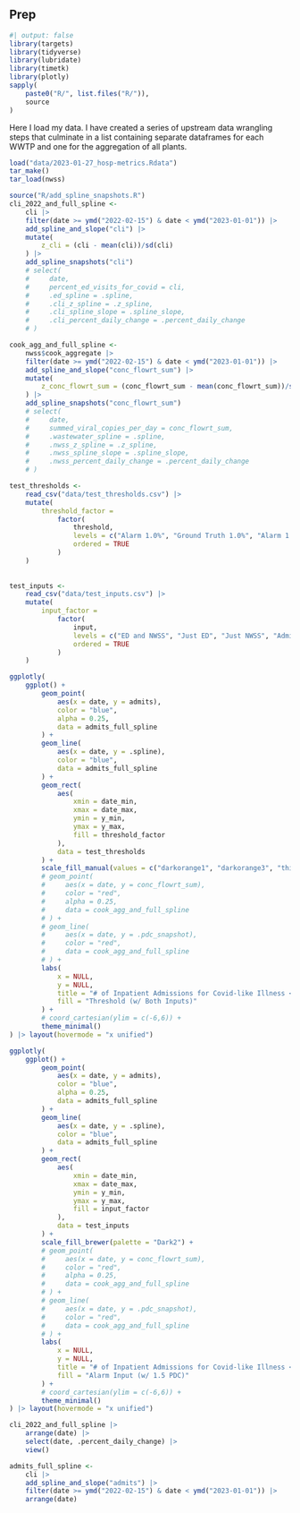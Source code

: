 ## Prep

```r
#| output: false
library(targets)
library(tidyverse)
library(lubridate)
library(timetk)
library(plotly)
sapply(
    paste0("R/", list.files("R/")),
    source
)
```

Here I load my data. I have created a series of upstream data wrangling steps that culminate in a list containing separate dataframes for each WWTP and one for the aggregation of all plants.

```r
load("data/2023-01-27_hosp-metrics.Rdata")
tar_make()
tar_load(nwss)
```

```r
source("R/add_spline_snapshots.R")
cli_2022_and_full_spline <- 
    cli |> 
    filter(date >= ymd("2022-02-15") & date < ymd("2023-01-01")) |> 
    add_spline_and_slope("cli") |>
    mutate(
        z_cli = (cli - mean(cli))/sd(cli)
    ) |> 
    add_spline_snapshots("cli")
    # select(
    #     date,
    #     percent_ed_visits_for_covid = cli,
    #     .ed_spline = .spline,
    #     .cli_z_spline = .z_spline,
    #     .cli_spline_slope = .spline_slope,
    #     .cli_percent_daily_change = .percent_daily_change 
    # )

cook_agg_and_full_spline <- 
    nwss$cook_aggregate |> 
    filter(date >= ymd("2022-02-15") & date < ymd("2023-01-01")) |> 
    add_spline_and_slope("conc_flowrt_sum") |> 
    mutate(
        z_conc_flowrt_sum = (conc_flowrt_sum - mean(conc_flowrt_sum))/sd(conc_flowrt_sum)
    ) |> 
    add_spline_snapshots("conc_flowrt_sum")
    # select(
    #     date,
    #     summed_viral_copies_per_day = conc_flowrt_sum,
    #     .wastewater_spline = .spline,
    #     .nwss_z_spline = .z_spline,
    #     .nwss_spline_slope = .spline_slope,
    #     .nwss_percent_daily_change = .percent_daily_change 
    # )

test_thresholds <- 
    read_csv("data/test_thresholds.csv") |> 
    mutate(
        threshold_factor = 
            factor(
                threshold,
                levels = c("Alarm 1.0%", "Ground Truth 1.0%", "Alarm 1.5%", "Ground Truth 1.5%", "Alarm 2.0%", "Ground Truth 2.0%"),
                ordered = TRUE
            )
    )
    
    
test_inputs <- 
    read_csv("data/test_inputs.csv") |> 
    mutate(
        input_factor = 
            factor(
                input,
                levels = c("ED and NWSS", "Just ED", "Just NWSS", "Admits Ground Truth"),
                ordered = TRUE
            )
    )
```

```r
ggplotly(
    ggplot() +
        geom_point(
            aes(x = date, y = admits),
            color = "blue",
            alpha = 0.25,
            data = admits_full_spline
        ) +
        geom_line(
            aes(x = date, y = .spline),
            color = "blue",
            data = admits_full_spline
        ) +
        geom_rect(
            aes(
                xmin = date_min,
                xmax = date_max,
                ymin = y_min,
                ymax = y_max,
                fill = threshold_factor
            ),
            data = test_thresholds
        ) +
        scale_fill_manual(values = c("darkorange1", "darkorange3", "thistle1", "thistle3", "darkseagreen2", "darkseagreen4")) +
        # geom_point(
        #     aes(x = date, y = conc_flowrt_sum),
        #     color = "red",
        #     alpha = 0.25,
        #     data = cook_agg_and_full_spline
        # ) +
        # geom_line(
        #     aes(x = date, y = .pdc_snapshot),
        #     color = "red",
        #     data = cook_agg_and_full_spline
        # ) +
        labs(
            x = NULL,
            y = NULL,
            title = "# of Inpatient Admissions for Covid-like Illness <br> Overlaid with Alarms (and Ground Truth) at Different Thresholds",
            fill = "Threshold (w/ Both Inputs)"
        ) +
        # coord_cartesian(ylim = c(-6,6)) +
        theme_minimal()
) |> layout(hovermode = "x unified")
```

```r
ggplotly(
    ggplot() +
        geom_point(
            aes(x = date, y = admits),
            color = "blue",
            alpha = 0.25,
            data = admits_full_spline
        ) +
        geom_line(
            aes(x = date, y = .spline),
            color = "blue",
            data = admits_full_spline
        ) +
        geom_rect(
            aes(
                xmin = date_min,
                xmax = date_max,
                ymin = y_min,
                ymax = y_max,
                fill = input_factor
            ),
            data = test_inputs
        ) +
        scale_fill_brewer(palette = "Dark2") +
        # geom_point(
        #     aes(x = date, y = conc_flowrt_sum),
        #     color = "red",
        #     alpha = 0.25,
        #     data = cook_agg_and_full_spline
        # ) +
        # geom_line(
        #     aes(x = date, y = .pdc_snapshot),
        #     color = "red",
        #     data = cook_agg_and_full_spline
        # ) +
        labs(
            x = NULL,
            y = NULL,
            title = "# of Inpatient Admissions for Covid-like Illness <br> Overlaid with Alarms (and Ground Truth) from Different Inputs",
            fill = "Alarm Input (w/ 1.5 PDC)"
        ) +
        # coord_cartesian(ylim = c(-6,6)) +
        theme_minimal()
) |> layout(hovermode = "x unified")

```

```r
cli_2022_and_full_spline |> 
    arrange(date) |> 
    select(date, .percent_daily_change) |> 
    view()
```

```r
admits_full_spline <-
    cli |> 
    add_spline_and_slope("admits") |> 
    filter(date >= ymd("2022-02-15") & date < ymd("2023-01-01")) |> 
    arrange(date)
```

